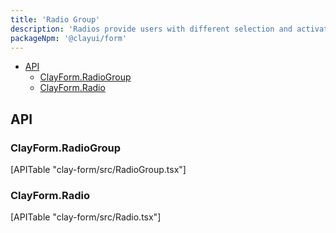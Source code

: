 ```yaml
---
title: 'Radio Group'
description: 'Radios provide users with different selection and activation tools.'
packageNpm: '@clayui/form'
---
```



<div class="nav-toc-absolute">
<div class="nav-toc">

-   [API](#api)
    -   [ClayForm.RadioGroup](#clayform.radiogroup)
    -   [ClayForm.Radio](#clayform.radio)

</div>
</div>

<RadioGroup />

## API

### ClayForm.RadioGroup

<div>[APITable "clay-form/src/RadioGroup.tsx"]</div>

### ClayForm.Radio

<div>[APITable "clay-form/src/Radio.tsx"]</div>
